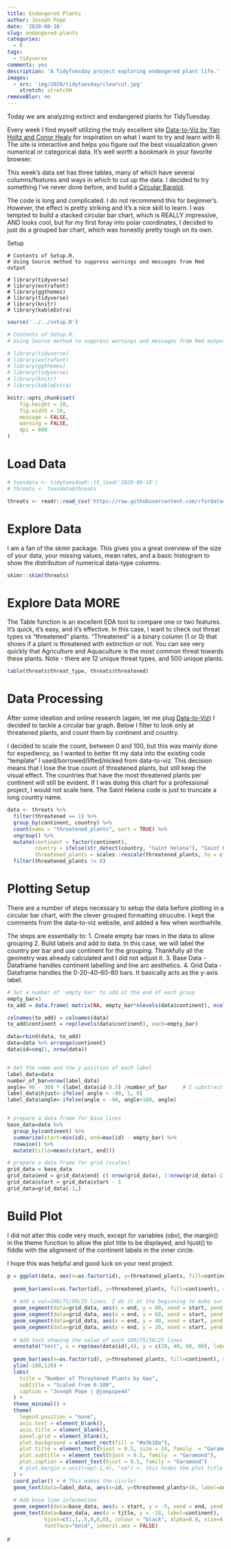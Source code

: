 ```yaml
---
title: Endangered Plants
author: Joseph Pope
date: '2020-08-18'
slug: endangered-plants
categories:
  - R
tags:
  - tidyverse
comments: yes
description: 'A TidyTuesday project exploring endangered plant life.'
images:
  - src: 'img/2020/tidytuesday/clearcut.jpg'
    stretch: stretchH
removeBlur: no
---
```


Today we are analyzing extinct and endangered plants for TidyTuesday. 

Every week I find myself utilizing the truly excellent site [Data-to-Viz by Yan Holtz and Conor Healy](https://www.data-to-viz.com/) for inspiration on what I want to try and learn with R. The site is interactive and helps you figure out the best visualization given numerical or categorical data. It's well worth a bookmark in your favorite browser. 

This week's data set has three tables, many of which have several columns/features and ways in which to cut up the data. I decided to try something I've never done before, and build a [Circular Barplot](https://www.data-to-viz.com/graph/circularbarplot.html). 

The code is long and complicated. I do not recommend this for beginner's. However, the effect is pretty striking and it's a nice skill to learn. I was tempted to build a stacked circular bar chart, which is REALLY impressive, AND looks cool, but for my first foray into polar coordinates, I decided to just do a grouped bar chart, which was honestly pretty tough on its own. 


Setup 

```
# Contents of Setup.R. 
# Using Source method to suppress warnings and messages from Rmd output

# library(tidyverse)
# library(extrafont)
# library(ggthemes)
# library(tidyverse)
# library(knitr)
# library(kableExtra)
```

```r
source('../../setup.R')

# Contents of Setup.R. 
# Using Source method to suppress warnings and messages from Rmd output

# library(tidyverse)
# library(extrafont)
# library(ggthemes)
# library(tidyverse)
# library(knitr)
# library(kableExtra)

knitr::opts_chunk$set(
	fig.height = 10,
	fig.width = 10,
	message = FALSE,
	warning = FALSE,
	dpi = 600
)
```


# Load Data
```r
# tuesdata <- tidytuesdayR::tt_load('2020-08-18')
# threats <- tuesdata$threats

threats <- readr::read_csv('https://raw.githubusercontent.com/rfordatascience/tidytuesday/master/data/2020/2020-08-18/threats.csv')
```

# Explore Data 

I am a fan of the skmir package. This gives you a great overview of the size of your data, your missing values, mean rates, and a basic histogram to show the distribution of numerical data-type columns. 

```r
skimr::skim(threats)
```

# Explore Data MORE

The Table function is an excellent EDA tool to compare one or two features. It's quick, it's easy, and it's effective. In this case, I want to check out threat types vs "threatened" plants. "Threatened" is a binary column (1 or 0) that shows if a plant is threatened with extinction or not. You can see very quickly that Agriculture and Aquaculture is the most common threat towards these plants. Note - there are 12 unique threat types, and 500 unique plants. 

```r
table(threats$threat_type, threats$threatened)
```

# Data Processing

After some ideation and online research (again, let me plug [Data-to-Viz](https://www.data-to-viz.com/)) I decided to tackle a circular bar graph. Below I filter to look only at threatened plants, and count them by continent and country. 

I decided to scale the count, between 0 and 100, but this was mainly done for expediency, as I wanted to better fit my data into the existing code "template" I used/borrowed/lifted/nicked from data-to-viz. This decision means that I lose the true count of threatened plants, but still keep the visual effect. The countries that have the most threatened plants per continent will still be evident. If I was doing this chart for a professional project, I would not scale here. The Saint Helena code is just to truncate a long country name. 

```r

data <- threats %>% 
  filter(threatened == 1) %>% 
  group_by(continent, country) %>% 
  count(name = "threatened_plants", sort = TRUE) %>% 
  ungroup() %>% 
  mutate(continent = factor(continent),
         country = ifelse(str_detect(country, "Saint Helena"), "Saint Helena", country),
         threatened_plants = scales::rescale(threatened_plants, to = c(0, 100))) %>% 
  filter(threatened_plants != 0)
```

# Plotting Setup 

There are a number of steps necessary to setup the data before plotting in a circular bar chart, with the clever grouped formatting strucutre. I kept the comments from the data-to-viz website, and added a few when worthwhile. 

The steps are essentially to: 
1. Create empty bar rows in the data to allow grouping 
2. Build labels and add to data. In this case, we will label the country per bar and use continent for the grouping. Thankfully all the geometry was already calculated and I did not adjust it. 
3. Base Data - Dataframe handles continent labelling and line arc aesthetics. 
4. Grid Data - Dataframe handles the 0-20-40-60-80 bars. It basically acts as the y-axis label. 

```r
# Set a number of 'empty bar' to add at the end of each group
empty_bar=3
to_add = data.frame( matrix(NA, empty_bar*nlevels(data$continent), ncol(data)) )

colnames(to_add) = colnames(data)
to_add$continent = rep(levels(data$continent), each=empty_bar)

data=rbind(data, to_add)
data=data %>% arrange(continent)
data$id=seq(1, nrow(data))


# Get the name and the y position of each label
label_data=data
number_of_bar=nrow(label_data)
angle= 90 - 360 * (label_data$id-0.5) /number_of_bar     # I substract 0.5 because the letter must have the angle of the center of the bars. Not extreme right(1) or extreme left (0)
label_data$hjust<-ifelse( angle < -90, 1, 0)
label_data$angle<-ifelse(angle < -90, angle+180, angle)


# prepare a data frame for base lines
base_data=data %>% 
  group_by(continent) %>% 
  summarize(start=min(id), end=max(id) - empty_bar) %>% 
  rowwise() %>% 
  mutate(title=mean(c(start, end)))

# prepare a data frame for grid (scales)
grid_data = base_data
grid_data$end = grid_data$end[ c( nrow(grid_data), 1:nrow(grid_data)-1)] + 1
grid_data$start = grid_data$start - 1
grid_data=grid_data[-1,]

```


# Build Plot

I did not alter this code very much, except for variables (obv), the margin() in the theme function to allow the plot title to be displayed, and hjust() to fiddle with the alignment of the continent labels in the inner circle. 

I hope this was helpful and good luck on your next project. 

```r

p = ggplot(data, aes(x=as.factor(id), y=threatened_plants, fill=continent)) +       # Note that id is a factor. If x is numeric, there is some space between the first bar
  
  geom_bar(aes(x=as.factor(id), y=threatened_plants, fill=continent), stat="identity", alpha=0.5) +
  
  # Add a val=100/75/50/25 lines. I do it at the beginning to make sur barplots are OVER it.
  geom_segment(data=grid_data, aes(x = end, y = 80, xend = start, yend = 80), colour = "white", alpha=1, size=0.3 , inherit.aes = FALSE ) +
  geom_segment(data=grid_data, aes(x = end, y = 60, xend = start, yend = 60), colour = "white", alpha=1, size=0.3 , inherit.aes = FALSE ) +
  geom_segment(data=grid_data, aes(x = end, y = 40, xend = start, yend = 40), colour = "white", alpha=1, size=0.3 , inherit.aes = FALSE ) +
  geom_segment(data=grid_data, aes(x = end, y = 20, xend = start, yend = 20), colour = "white", alpha=1, size=0.3 , inherit.aes = FALSE ) +
  
  # Add text showing the value of each 100/75/50/25 lines
  annotate("text", x = rep(max(data$id),4), y = c(20, 40, 60, 80), label = c("20", "40", "60", "80") , color="white", size=3 , angle=0, fontface="bold", hjust=1) +
  
  geom_bar(aes(x=as.factor(id), y=threatened_plants, fill=continent), stat="identity", alpha=0.5) +
  ylim(-100,120) +
  labs(
    title = "Number of Threatened Plants by Geo",
    subtitle = "Scaled from 0-100",
    caption = "Joseph Pope | @joepope44"
  ) + 
  theme_minimal() +
  theme(
    legend.position = "none",
    axis.text = element_blank(),
    axis.title = element_blank(),
    panel.grid = element_blank(),
    plot.background = element_rect(fill = "#a3b18a"),
    plot.title = element_text(hjust = 0.5, size = 24, family  = "Garamond"),
    plot.subtitle = element_text(hjust = 0.5, family  = "Garamond"),
    plot.caption = element_text(hjust = 0.5, family = "Garamond")
    # plot.margin = unit(rep(-1,4), "cm") <- this hides the plot title if not commented out
  ) +
  coord_polar() + # This makes the circle! 
  geom_text(data=label_data, aes(x=id, y=threatened_plants+10, label=country, hjust=hjust), color="black", fontface="bold",alpha=0.7, size=3.5, angle= label_data$angle, inherit.aes = FALSE ) +
  
  # Add base line information
  geom_segment(data=base_data, aes(x = start, y = -5, xend = end, yend = -5), colour = "black", alpha=0.8, size=0.6 , inherit.aes = FALSE )  +
  geom_text(data=base_data, aes(x = title, y = -18, label=continent),
            hjust=c(1,1,.5,0,0,0), colour = "black", alpha=0.8, size=4, 
            fontface="bold", inherit.aes = FALSE) 
 
p
```


